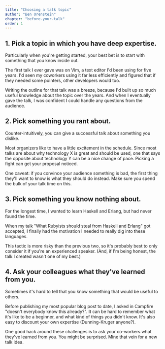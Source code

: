 ```yaml
---
title: "Choosing a talk topic"
author: "Ben Orenstein"
chapter: "before-your-talk"
order: 1
---
```


## 1. Pick a topic in which you have deep expertise.

Particularly when you're getting started, your best bet is to start with something that you know inside out.

The first talk I ever gave was on Vim, a text editor I'd been using for five years. I'd seen my coworkers using it far less efficiently and figured that if they needed some pointers, other developers would too.

Writing the outline for that talk was a breeze, because I'd built up so much useful knowledge about the topic over the years. And when I eventually gave the talk, I was confident I could handle any questions from the audience.

## 2. Pick something you rant about.

Counter-intuitively, you can give a successful talk about something you dislike.

Most organizers like to have a little excitement in the schedule. Since most talks are about why technology X is great and should be used, one that says the opposite about technology Y can be a nice change of pace. Picking a fight can get your proposal noticed.

One caveat: if you convince your audience something is bad, the first thing they'll want to know is what they should do instead. Make sure you spend the bulk of your talk time on this.

## 3. Pick something you know nothing about.

For the longest time, I wanted to learn Haskell and Erlang, but had never found the time.

When my talk "What Rubyists should steal from Haskell and Erlang" got accepted, I finally had the motivation I needed to really dig into these languages.

This tactic is more risky than the previous two, so it's probably best to only consider it if you're an experienced speaker. (And, if I'm being honest, the talk I created wasn't one of my best.)

## 4. Ask your colleagues what they've learned from you.

Sometimes it's hard to tell that you know something that would be useful to others.

Before publishing my most popular blog post to date, I asked in Campfire "doesn't everybody know this already?". It can be hard to remember what it's like to be a beginner, and what kind of things you didn't know. It's also easy to discount your own expertise (Dunning-Kruger anyone?).

One good hack around these challenges is to ask your co-workers what they've learned from you. You might be surprised. Mine that vein for a new talk idea.
